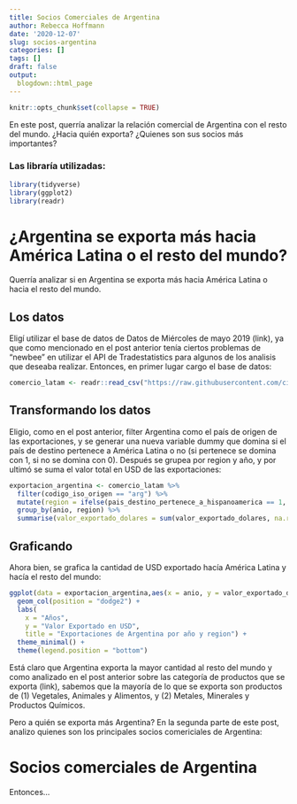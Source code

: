 ```yaml
---
title: Socios Comerciales de Argentina
author: Rebecca Hoffmann
date: '2020-12-07'
slug: socios-argentina
categories: []
tags: []
draft: false
output:
  blogdown::html_page
---
```


```r
knitr::opts_chunk$set(collapse = TRUE)
```

En este post, querría analizar la relación comercial de Argentina con el resto del mundo. ¿Hacia quién exporta? ¿Quienes son sus socios más importantes?

### Las libraría utilizadas:
```r
library(tidyverse)
library(ggplot2)
library(readr)
```

# ¿Argentina se exporta más hacia América Latina o el resto del mundo?
Querría analizar si en Argentina se exporta más hacia América Latina o hacia el resto del mundo.

## Los datos
Eligí utilizar el base de datos de Datos de Miércoles de mayo 2019 (link), ya que como mencionado en el post anterior tenía ciertos problemas de "newbee" en utilizar el API de Tradestatistics para algunos de los analisis que deseaba realizar. Entonces, en primer lugar cargo el base de datos:

```r
comercio_latam <- readr::read_csv("https://raw.githubusercontent.com/cienciadedatos/datos-de-miercoles/master/datos/2019/2019-05-01/comercio_hispanoamerica_mundo_agregado.csv") 
```

## Transformando los datos
Eligio, como en el post anterior, filter Argentina como el país de origen de las exportaciones, y se generar una nueva variable dummy que domina si el país de destino pertenece a América Latina o no (si pertenece se domina con 1, si no se domina con 0). Después se grupea por region y año, y por ultimó se suma el valor total en USD de las exportaciones:

```r
exportacion_argentina <- comercio_latam %>%
  filter(codigo_iso_origen == "arg") %>%
  mutate(region = ifelse(pais_destino_pertenece_a_hispanoamerica == 1, "América Latina", "Resto del mundo")) %>%
  group_by(anio, region) %>%
  summarise(valor_exportado_dolares = sum(valor_exportado_dolares, na.rm = T))

```

## Graficando
Ahora bien, se grafica la cantidad de USD exportado hacía América Latina y hacía el resto del mundo:

```r
ggplot(data = exportacion_argentina,aes(x = anio, y = valor_exportado_dolares, fill = region)) +
  geom_col(position = "dodge2") +
  labs(
    x = "Años",
    y = "Valor Exportado en USD",
    title = "Exportaciones de Argentina por año y region") +
  theme_minimal() +
  theme(legend.position = "bottom")
```

Está claro que Argentina exporta la mayor cantidad al resto del mundo y como analizado en el post anterior sobre las categoría de productos que se exporta (link), sabemos que la mayoría de lo que se exporta son productos de (1) Vegetales, Animales y Alimentos, y (2) Metales, Minerales y Productos Químicos.

Pero a quién se exporta más Argentina? En la segunda parte de este post, analizo quienes son los principales socios comericiales de Argentina:

# Socios comerciales de Argentina
Entonces... 
